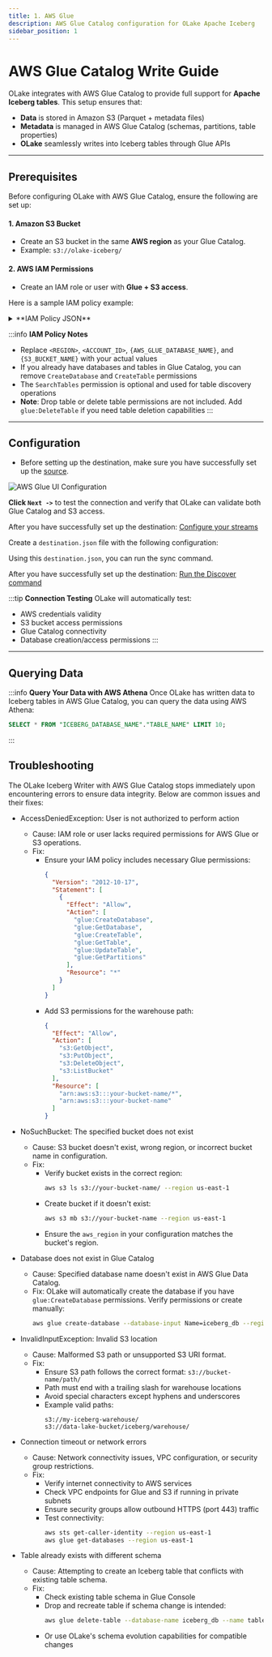 ```yaml
---
title: 1. AWS Glue
description: AWS Glue Catalog configuration for OLake Apache Iceberg
sidebar_position: 1
---
```



# AWS Glue Catalog Write Guide

OLake integrates with AWS Glue Catalog to provide full support for **Apache Iceberg tables**.
This setup ensures that:
- **Data** is stored in Amazon S3 (Parquet + metadata files)
- **Metadata** is managed in AWS Glue Catalog (schemas, partitions, table properties)
- **OLake** seamlessly writes into Iceberg tables through Glue APIs

---

## Prerequisites

Before configuring OLake with AWS Glue Catalog, ensure the following are set up:

#### 1. Amazon S3 Bucket

- Create an S3 bucket in the same **AWS region** as your Glue Catalog.
- Example: `s3://olake-iceberg/`

#### 2. AWS IAM Permissions

- Create an IAM role or user with **Glue + S3 access**.

Here is a sample IAM policy example:

<details>
<summary>**IAM Policy JSON**</summary>

```json title="IAM Policy"
{
    "Version": "2012-10-17",
    "Statement": [
        {
            "Sid": "GlueAccess",
            "Effect": "Allow",
            "Action": [
                "glue:CreateTable",
                "glue:CreateDatabase",
                "glue:GetTable",
                "glue:GetDatabase",
                "glue:GetDatabases",
                "glue:SearchTables",
                "glue:UpdateDatabase",
                "glue:UpdateTable"
            ],
            "Resource": [
                "arn:aws:glue:<REGION>:<ACCOUNT_ID>:catalog",
                "arn:aws:glue:<REGION>:<ACCOUNT_ID>:database/{AWS_GLUE_DATABASE_NAME}",
                "arn:aws:glue:<REGION>:<ACCOUNT_ID>:table/{AWS_GLUE_DATABASE_NAME}/*"
            ]
        },
        {
            "Sid": "S3BucketReadWrite",
            "Effect": "Allow",
            "Action": [
                "s3:ListBucket",
                "s3:GetBucket*",
                "s3:*Object"
            ],
            "Resource": [
                "arn:aws:s3:::{S3_BUCKET_NAME}",
                "arn:aws:s3:::{S3_BUCKET_NAME}/*"
            ]
        },
        {
            "Sid": "ListAllBuckets",
            "Effect": "Allow",
            "Action": "s3:ListAllMyBuckets",
            "Resource": "*"
        }
    ]
}
```

</details>

:::info **IAM Policy Notes**
- Replace `<REGION>`, `<ACCOUNT_ID>`, `{AWS_GLUE_DATABASE_NAME}`, and `{S3_BUCKET_NAME}` with your actual values
- If you already have databases and tables in Glue Catalog, you can remove `CreateDatabase` and `CreateTable` permissions
- The `SearchTables` permission is optional and used for table discovery operations
- **Note**: Drop table or delete table permissions are not included. Add `glue:DeleteTable` if you need table deletion capabilities
:::

---
## Configuration

<Tabs>

<TabItem value="glue-ui" label="OLake UI" default>

- Before setting up the destination, make sure you have successfully set up the [source](/docs/getting-started/creating-first-pipeline#2-configure-source).

![AWS Glue UI Configuration](/img/docs/iceberg/catalog/glue/glue-catalog-olake-ui-setup-destination.webp)

<GlueIcebergWriterUIConfigDetails/>

**Click `Next ->`** to test the connection and verify that OLake can validate both Glue Catalog and S3 access.

After you have successfully set up the destination: [Configure your streams](/docs/getting-started/creating-first-pipeline#4-configure-streams)

</TabItem>

<TabItem value="glue-cli" label="OLake CLI">

Create a `destination.json` file with the following configuration:

<GlueIcebergWriterConfig/>

<GlueIcebergWriterCLIConfigDetails/>

Using this `destination.json`, you can run the sync command.

After you have successfully set up the destination: [Run the Discover command](/docs/install/docker-cli#discover-command )

</TabItem>

</Tabs>

:::tip **Connection Testing**
OLake will automatically test:
- AWS credentials validity
- S3 bucket access permissions
- Glue Catalog connectivity
- Database creation/access permissions
:::
---


## Querying Data

:::info **Query Your Data with AWS Athena**
Once OLake has written data to Iceberg tables in AWS Glue Catalog, you can query the data using AWS Athena:

```sql
SELECT * FROM "ICEBERG_DATABASE_NAME"."TABLE_NAME" LIMIT 10;
```
:::

## Troubleshooting

The OLake Iceberg Writer with AWS Glue Catalog stops immediately upon encountering errors to ensure data integrity. Below are common issues and their fixes:

- <span >AccessDeniedException: User is not authorized to perform action</span>
  - Cause: IAM role or user lacks required permissions for AWS Glue or S3 operations.
  - Fix:
    - Ensure your IAM policy includes necessary Glue permissions:
      ```json
      {
        "Version": "2012-10-17",
        "Statement": [
          {
            "Effect": "Allow",
            "Action": [
              "glue:CreateDatabase",
              "glue:GetDatabase",
              "glue:CreateTable",
              "glue:GetTable",
              "glue:UpdateTable",
              "glue:GetPartitions"
            ],
            "Resource": "*"
          }
        ]
      }
      ```
    - Add S3 permissions for the warehouse path:
      ```json
      {
        "Effect": "Allow",
        "Action": [
          "s3:GetObject",
          "s3:PutObject",
          "s3:DeleteObject",
          "s3:ListBucket"
        ],
        "Resource": [
          "arn:aws:s3:::your-bucket-name/*",
          "arn:aws:s3:::your-bucket-name"
        ]
      }
      ```

- <span >NoSuchBucket: The specified bucket does not exist</span>
  - Cause: S3 bucket doesn't exist, wrong region, or incorrect bucket name in configuration.
  - Fix:
    - Verify bucket exists in the correct region:
      ```bash
      aws s3 ls s3://your-bucket-name/ --region us-east-1
      ```
    - Create bucket if it doesn't exist:
      ```bash
      aws s3 mb s3://your-bucket-name --region us-east-1
      ```
    - Ensure the `aws_region` in your configuration matches the bucket's region.

- <span >Database does not exist in Glue Catalog</span>
  - Cause: Specified database name doesn't exist in AWS Glue Data Catalog.
  - Fix: OLake will automatically create the database if you have `glue:CreateDatabase` permissions. Verify permissions or create manually:
    ```bash
    aws glue create-database --database-input Name=iceberg_db --region us-east-1
    ```

- <span >InvalidInputException: Invalid S3 location</span>
  - Cause: Malformed S3 path or unsupported S3 URI format.
  - Fix:
    - Ensure S3 path follows the correct format: `s3://bucket-name/path/`
    - Path must end with a trailing slash for warehouse locations
    - Avoid special characters except hyphens and underscores
    - Example valid paths:
      ```
      s3://my-iceberg-warehouse/
      s3://data-lake-bucket/iceberg/warehouse/
      ```

- <span >Connection timeout or network errors</span>
  - Cause: Network connectivity issues, VPC configuration, or security group restrictions.
  - Fix:
    - Verify internet connectivity to AWS services
    - Check VPC endpoints for Glue and S3 if running in private subnets
    - Ensure security groups allow outbound HTTPS (port 443) traffic
    - Test connectivity:
      ```bash
      aws sts get-caller-identity --region us-east-1
      aws glue get-databases --region us-east-1
      ```

- <span >Table already exists with different schema</span>
  - Cause: Attempting to create an Iceberg table that conflicts with existing table schema.
  - Fix:
    - Check existing table schema in Glue Console
    - Drop and recreate table if schema change is intended:
      ```bash
      aws glue delete-table --database-name iceberg_db --name table_name --region us-east-1
      ```
    - Or use OLake's schema evolution capabilities for compatible changes
